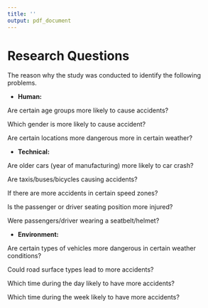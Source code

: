 ```yaml
---
title: ''
output: pdf_document
---
```



# Research Questions


The reason why the study was conducted to identify the following problems.  

* **Human:**
		
Are certain age groups more likely to cause accidents? 

Which gender is more likely to cause accident? 

Are certain locations more dangerous more in certain weather? 
		
* **Technical:** 
		
Are older cars (year of manufacturing) more likely to car crash? 

Are taxis/buses/bicycles causing accidents? 

If there are more accidents in certain speed zones? 

Is the passenger or driver seating position more injured?  

Were passengers/driver wearing a seatbelt/helmet? 

* **Environment:**

Are certain types of vehicles more dangerous in certain weather conditions? 

Could road surface types lead to more accidents? 

Which time during the day likely to have more accidents?  

Which time during the week likely to have more accidents?  